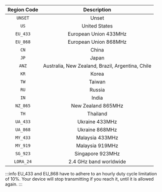 | Region Code |                    Description                     |
|:-----------:|:--------------------------------------------------:|
|   `UNSET`   |                       Unset                        |
|    `US`     |                   United States                    |
|  `EU_433`   |               European Union 433MHz                |
|  `EU_868`   |               European Union 868MHz                |
|    `CN`     |                       China                        |
|    `JP`     |                       Japan                        |
|    `ANZ`    | Australia, New Zealand, Brazil, Argentina, Chile   |
|    `KR`     |                       Korea                        |
|    `TW`     |                      Taiwan                        |
|    `RU`     |                      Russia                        |
|    `IN`     |                       India                        |
|  `NZ_865`   |                New Zealand 865MHz                  |
|    `TH`     |                     Thailand                       |
|  `UA_433`   |                  Ukraine 433MHz                    |
|  `UA_868`   |                  Ukraine 868MHz                    |
|  `MY_433`   |                  Malaysia 433MHz                   |
|  `MY_919`   |                  Malaysia 919MHz                   |
|  `SG_923`   |                 Singapore 923MHz                   |
|  `LORA_24`  |                2.4 GHz band worldwide              |


:::info
EU_433 and EU_868 have to adhere to an hourly duty cycle limitation of 10%. Your device will stop transmitting if you reach it, until it is allowed again.
:::
